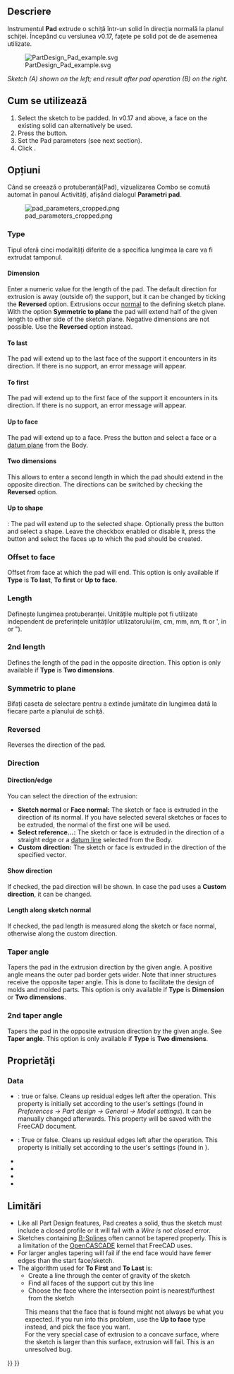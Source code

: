 <languages/>

<div class="mw-translate-fuzzy">
{{Docnav/ro
|[[PartDesign Clone/ro|Create a clone]]
|[[PartDesign_Revolution/ro|Revolution]]
|[[PartDesign_Workbench/ro|PartDesign]]
|IconL=PartDesign Clone.png
|IconC=Workbench_PartDesign.svg
|IconR=PartDesign_Revolution.png
}}
</div>

<div class="mw-translate-fuzzy">
{{GuiCommand/ro
|Name=PartDesign Pad
|Name/ro=PartDesign Pad
|Workbenches=[[PartDesign Workbench/ro|PartDesign]]
|MenuLocation=Part Design → Pad
}}
</div>

<span id="Description"></span>
==Descriere==

<div class="mw-translate-fuzzy">
Instrumentul '''Pad''' extrude o schiță într-un solid în direcția normală la planul schiței. Începând cu versiunea v0.17, fațete pe solid pot de de asemenea utilizate.
</div>

[[File:PartDesign Pad example.svg|none]]

<div class="mw-translate-fuzzy">
''Sketch (A) shown on the left; end result after pad operation (B) on the right.''
</div>

<span id="Usage"></span>
==Cum se utilizează==

<div class="mw-translate-fuzzy">
# Select the sketch to be padded. In v0.17 and above, a face on the existing solid can alternatively be used.
# Press the {{KEY|[[Image:PartDesign_Pad.png|24px]] '''Pad'''}} button.
# Set the Pad parameters (see next section).
# Click {{KEY|OK}}.
</div>

<span id="Options"></span>
==Opțiuni==

<div class="mw-translate-fuzzy">
Când se creează o protuberanță(Pad), vizualizarea Combo se comută automat în panoul Activități, afișând dialogul ''' Parametri pad '''.
</div>

<div class="mw-translate-fuzzy">
[[Image:pad_parameters_cropped.png|frame|left]]
</div>

===Type===

<div class="mw-translate-fuzzy">
Tipul oferă cinci modalități diferite de a specifica lungimea la care va fi extrudat tamponul.
</div>

====Dimension====

<div class="mw-translate-fuzzy">
Enter a numeric value for the length of the pad. The default direction for extrusion is away (outside of) the support, but it can be changed by ticking the '''Reversed''' option. Extrusions occur [http://en.wikipedia.org/wiki/Surface_normal normal] to the defining sketch plane. With the option '''Symmetric to plane''' the pad will extend half of the given length to either side of the sketch plane. Negative dimensions are not possible. Use the '''Reversed''' option instead.
</div>

====To last====

The pad will extend up to the last face of the support it encounters in its direction. If there is no support, an error message will appear.

====To first====

The pad will extend up to the first face of the support it encounters in its direction. If there is no support, an error message will appear.

====Up to face====

The pad will extend up to a face. Press the {{Button|Select face}} button and select a face or a [[PartDesign_Plane|datum plane]] from the Body.

====Two dimensions====

This allows to enter a second length in which the pad should extend in the opposite direction. The directions can be switched by checking the '''Reversed''' option.

====Up to shape====

{{Version|1.0}}: The pad will extend up to the selected shape. Optionally press the {{Button|Select shape}} button and select a shape. Leave the {{Button|Select all faces}} checkbox enabled or disable it, press the {{Button|Select faces}} button and select the faces up to which the pad should be created.

=== Offset to face ===

Offset from face at which the pad will end. This option is only available if '''Type''' is '''To last''', '''To first''' or '''Up to face'''.

===Length===

<div class="mw-translate-fuzzy">
Definește lungimea protuberanței. Unitățile multiple pot fi utilizate independent de preferințele unităților utilizatorului(m, cm, mm, nm, ft or ', in or ").
</div>

=== 2nd length ===

Defines the length of the pad in the opposite direction. This option is only available if '''Type''' is '''Two dimensions'''.

<span id="Symmetric_to_plane"></span>
<div class="mw-translate-fuzzy">
=== Symmetric to plane===
</div>

<div class="mw-translate-fuzzy">
Bifați caseta de selectare pentru a extinde jumătate din lungimea dată la fiecare parte a planului de schiță.
</div>

=== Reversed ===

Reverses the direction of the pad.

===Direction===

==== Direction/edge ====

You can select the direction of the extrusion:

* '''Sketch normal''' or '''Face normal:''' The sketch or face is extruded in the direction of its normal. If you have selected several sketches or faces to be extruded, the normal of the first one will be used.
* '''Select reference...:''' The sketch or face is extruded in the direction of a straight edge or a [[PartDesign_Line|datum line]] selected from the Body.
* '''Custom direction:''' The sketch or face is extruded in the direction of the specified vector.

==== Show direction ==== 

If checked, the pad direction will be shown. In case the pad uses a '''Custom direction''', it can be changed.

==== Length along sketch normal ====

If checked, the pad length is measured along the sketch or face normal, otherwise along the custom direction.

=== Taper angle ===

Tapers the pad in the extrusion direction by the given angle. A positive angle means the outer pad border gets wider. Note that inner structures receive the opposite taper angle. This is done to facilitate the design of molds and molded parts. This option is only available if '''Type''' is '''Dimension''' or '''Two dimensions'''.

=== 2nd taper angle ===

Tapers the pad in the opposite extrusion direction by the given angle. See '''Taper angle'''. This option is only available if '''Type''' is '''Two dimensions'''.

<span id="Properties"></span>
==Proprietăți==

===Data===

{{TitleProperty|Pad}}

<div class="mw-translate-fuzzy">
* {{PropertyData/ro|Refine}}: {{VersionPlus|0.17}} true or false. Cleans up residual edges left after the operation. This property is initially set according to the user's settings (found in ''Preferences → Part design → General → Model settings''). It can be manually changed afterwards. This property will be saved with the FreeCAD document.
</div>

{{TitleProperty|Part Design}}

* {{PropertyData|Refine|Bool}}: True or false. Cleans up residual edges left after the operation. This property is initially set according to the user's settings (found in {{MenuCommand|Preferences → Part Design → General → Model settings}}).

{{TitleProperty|Sketch Based}}

* {{PropertyData|Profile|LinkSub}}
* {{PropertyData|Midplane|Bool}}
* {{PropertyData|Reversed|Bool}}
* {{PropertyData|Allow Multi Face|Bool}}

<span id="Limitations"></span>
==Limitări==

* Like all Part Design features, Pad creates a solid, thus the sketch must include a closed profile or it will fail with a ''Wire is not closed'' error.
* Sketches containing [[B-Splines|B-Splines]] often cannot be tapered properly. This is a limitation of the [[OpenCASCADE|OpenCASCADE]] kernel that FreeCAD uses.
* For larger angles tapering will fail if the end face would have fewer edges than the start face/sketch.
* The algorithm used for '''To First''' and '''To Last''' is:
** Create a line through the center of gravity of the sketch
** Find all faces of the support cut by this line
** Choose the face where the intersection point is nearest/furthest from the sketch
: This means that the face that is found might not always be what you expected. If you run into this problem, use the '''Up to face''' type instead, and pick the face you want.
: For the very special case of extrusion to a concave surface, where the sketch is larger than this surface, extrusion will fail. This is an unresolved bug.


<div class="mw-translate-fuzzy">
{{Docnav/ro
|[[PartDesign Clone/ro|Create a clone]]
|[[PartDesign_Revolution/ro|Revolution]]
|[[PartDesign_Workbench/ro|PartDesign]]
|IconL=PartDesign Clone.png
|IconC=Workbench_PartDesign.svg
|IconR=PartDesign_Revolution.png
}}
</div>

{{PartDesign Tools navi{{#translation:}}}}
{{Userdocnavi{{#translation:}}}}